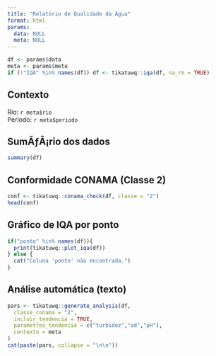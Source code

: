 ```yaml
---
title: "Relatório de Qualidade da Água"
format: html
params:
  data: NULL
  meta: NULL
---
```


```r
df <- params$data
meta <- params$meta
if (!"IQA" %in% names(df)) df <- tikatuwq::iqa(df, na_rm = TRUE)
```

## Contexto
Rio: `r meta$rio`  
Período: `r meta$periodo`

## SumÃƒÂ¡rio dos dados
```r
summary(df)
```

## Conformidade CONAMA (Classe 2)
```r
conf <- tikatuwq::conama_check(df, classe = "2")
head(conf)
```

## Gráfico de IQA por ponto
```r
if("ponto" %in% names(df)){
  print(tikatuwq::plot_iqa(df))
} else {
  cat("Coluna 'ponto' não encontrada.")
}
```

## Análise automática (texto)
```r
pars <- tikatuwq::generate_analysis(df,
  classe_conama = "2",
  incluir_tendencia = TRUE,
  parametros_tendencia = c("turbidez","od","pH"),
  contexto = meta
)
cat(paste(pars, collapse = "\n\n"))
```
